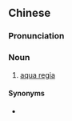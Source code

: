 ==Chinese==
{{zh-forms}}
{{zh-wp}}

===Pronunciation===
{{zh-pron
|m=wángsuān
|cat=n
}}

===Noun===
{{zh-noun}}

# {{lb|zh|chemistry}} [[aqua regia]]

====Synonyms====
* {{zh-l|王水}}